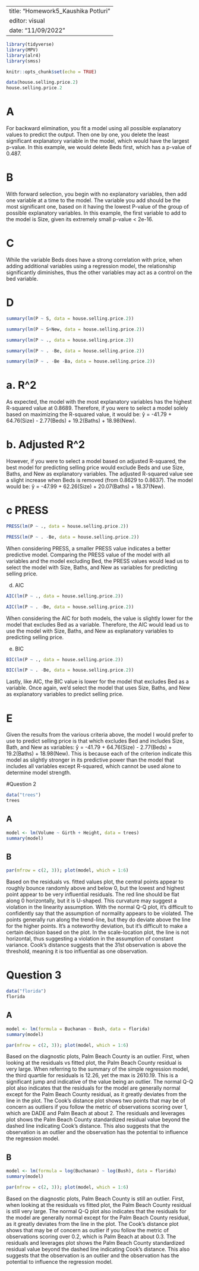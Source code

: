 
---
title: "Homework5_Kaushika Potluri"
editor: visual
date: "11/09/2022"
---

```r
library(tidyverse)
library(MPV)
library(alr4)
library(smss)
```

```r
knitr::opts_chunk$set(echo = TRUE)
```

```r
data(house.selling.price.2)
house.selling.price.2
```

# A 
For backward elimination, you fit a model using all possible explanatory values to predict the output. Then one by one, you delete the least significant explanatory variable in the model, which would have the largest p-value. In this example, we would delete Beds first, which has a p-value of 0.487.

# B
With forward selection, you begin with no explanatory variables, then add one variable at a time to the model. The variable you add should be the most significant one, based on it having the lowest P-value of the group of possible explanatory variables. In this example, the first variable to add to the model is Size, given its extremely small p-value < 2e-16.

# C
While the variable Beds does have a strong correlation with price, when adding additional variables using a regression model, the relationship significantly diminishes, thus the other variables may act as a control on the bed variable.

# D
```r
summary(lm(P ~ S, data = house.selling.price.2))
```

```r
summary(lm(P ~ S+New, data = house.selling.price.2))
```

```r
summary(lm(P ~ ., data = house.selling.price.2))
```

```r
summary(lm(P ~ . -Be, data = house.selling.price.2))
```

```r
summary(lm(P ~ . -Be -Ba, data = house.selling.price.2))
```

# a. R^2
As expected, the model with the most explanatory variables has the highest R-squared value at 0.8689. Therefore, if you were to select a model solely based on maximizing the R-squared value, it would be: ŷ = -41.79 + 64.76(Size) - 2.77(Beds) + 19.2(Baths) + 18.98(New).


# b. Adjusted R^2
However, if you were to select a model based on adjusted R-squared, the best model for predicting selling price would exclude Beds and use Size, Baths, and New as explanatory variables. The adjusted R-squared value see a slight increase when Beds is removed (from 0.8629 to 0.8637). The model would be: ŷ = -47.99 + 62.26(Size) + 20.07(Baths) + 18.37(New).

# c PRESS
```r
PRESS(lm(P ~ ., data = house.selling.price.2))

```

```r
PRESS(lm(P ~ . -Be, data = house.selling.price.2))
```
When considering PRESS, a smaller PRESS value indicates a better predictive model. Comparing the PRESS value of the model with all variables and the model excluding Bed, the PRESS values would lead us to select the model with Size, Baths, and New as variables for predicting selling price.

d. AIC
```r
AIC(lm(P ~ ., data = house.selling.price.2))
```

```r
AIC(lm(P ~ . -Be, data = house.selling.price.2))
```

When considering the AIC for both models, the value is slightly lower for the model that excludes Bed as a variable. Therefore, the AIC would lead us to use the model with Size, Baths, and New as explanatory variables to predicting selling price.

e. BIC

```r
BIC(lm(P ~ ., data = house.selling.price.2))
```

```r
BIC(lm(P ~ . -Be, data = house.selling.price.2))
```

Lastly, like AIC, the BIC value is lower for the model that excludes Bed as a variable. Once again, we’d select the model that uses Size, Baths, and New as explanatory variables to predict selling price.

# E
Given the results from the various criteria above, the model I would prefer to use to predict selling price is that which excludes Bed and includes Size, Bath, and New as variables: ŷ = -41.79 + 64.76(Size) - 2.77(Beds) + 19.2(Baths) + 18.98(New). This is because each of the criterion indicate this model as slightly stronger in its predictive power than the model that includes all variables except R-squared, which cannot be used alone to determine model strength.

#Question 2
```r
data("trees")
trees
```

## A
```r
model <- lm(Volume ~ Girth + Height, data = trees)
summary(model)
```
## B
```r
par(mfrow = c(2, 3)); plot(model, which = 1:6)

```
Based on the residuals vs. fitted values plot, the central points appear to roughly bounce randomly above and below 0, but the lowest and highest point appear to be very influential residuals. The red line should be flat along 0 horizontally, but it is U-shaped. This curvature may suggest a violation in the linearity assumption. With the normal Q-Q plot, it’s difficult to confidently say that the assumption of normality appears to be violated. The points generally run along the trend-line, but they do deviate above the line for the higher points. It’s a noteworthy deviation, but it’s difficult to make a certain decision based on the plot. In the scale-location plot, the line is not horizontal, thus suggesting a violation in the assumption of constant variance. Cook’s distance suggests that the 31st observation is above the threshold, meaning it is too influential as one observation.

# Question 3
```r
data("florida")
florida
```
## A
```r
model <- lm(formula = Buchanan ~ Bush, data = florida)
summary(model)
```
```r
par(mfrow = c(2, 3)); plot(model, which = 1:6)
```
Based on the diagnostic plots, Palm Beach County is an outlier. First, when looking at the residuals vs fitted plot, the Palm Beach County residual is very large. When referring to the summary of the simple regression model, the third quartile for residuals is 12.26, yet the max is 2610.19. This is a significant jump and indicative of the value being an outlier. The normal Q-Q plot also indicates that the residuals for the model are generally normal except for the Palm Beach County residual, as it greatly deviates from the line in the plot. The Cook’s distance plot shows two points that may be of concern as outliers if you follow the metric of observations scoring over 1, which are DADE and Palm Beach at about 2. The residuals and leverages plot shows the Palm Beach County standardized residual value beyond the dashed line indicating Cook’s distance. This also suggests that the observation is an outlier and the observation has the potential to influence the regression model.

## B
```r
model <- lm(formula = log(Buchanan) ~ log(Bush), data = florida)
summary(model)
```

```r
par(mfrow = c(2, 3)); plot(model, which = 1:6)
```
Based on the diagnostic plots, Palm Beach County is still an outlier. First, when looking at the residuals vs fitted plot, the Palm Beach County residual is still very large. The normal Q-Q plot also indicates that the residuals for the model are generally normal except for the Palm Beach County residual, as it greatly deviates from the line in the plot. The Cook’s distance plot shows that may be of concern as outlier if you follow the metric of observations scoring over 0.2, which is Palm Beach at about 0.3. The residuals and leverages plot shows the Palm Beach County standardized residual value beyond the dashed line indicating Cook’s distance. This also suggests that the observation is an outlier and the observation has the potential to influence the regression model.




